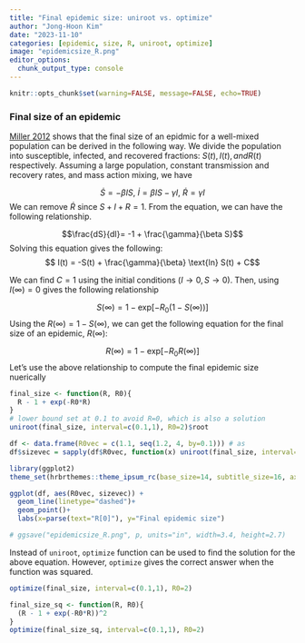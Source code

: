 ```yaml
---
title: "Final epidemic size: uniroot vs. optimize"
author: "Jong-Hoon Kim"
date: "2023-11-10"
categories: [epidemic, size, R, uniroot, optimize]
image: "epidemicsize_R.png"
editor_options: 
  chunk_output_type: console
---
```


```r
knitr::opts_chunk$set(warning=FALSE, message=FALSE, echo=TRUE)
```
### Final size of an epidemic

[Miller 2012](https://www.ncbi.nlm.nih.gov/pmc/articles/PMC3506030/) shows that the final size of an epidmic for a well-mixed population can be derived in the following way. We divide the population into susceptible, infected, and recovered fractions: $S(t), I(t), and R(t)$ respectively. Assuming a large population, constant transmission and recovery rates, and mass action mixing, we have

$$\dot{S}= -\beta IS, ~\dot{I}=\beta IS -\gamma I, ~\dot{R}=\gamma I$$
We can remove $\dot{R}$ since $S+I+R=1$. From the equation, we can have the following relationship.
 
 $$\frac{dS}{dI}= -1 + \frac{\gamma}{\beta S}$$
 Solving this equation gives the following: $$ I(t) = -S(t) + \frac{\gamma}{\beta} \text{ln} S(t) + C$$

We can find $C=1$ using the initial conditions ($I\rightarrow 0, S\rightarrow 0$). Then, using $I(\infty)=0$ gives the following relationship  
 

$$S(\infty) = 1 − \text{exp}\left[-R_0\left(1-S(\infty)\right)\right]$$
Using the $R(\infty)=1-S(\infty)$, we can get the following equation for the final size of an epidemic, $R(\infty)$:


$$R(\infty) = 1 − \text{exp}\left[-R_0R(\infty)\right]$$
Let's use the above relationship to compute the final epidemic size nuerically
```r
final_size <- function(R, R0){
  R - 1 + exp(-R0*R)
}
# lower bound set at 0.1 to avoid R=0, which is also a solution
uniroot(final_size, interval=c(0.1,1), R0=2)$root

df <- data.frame(R0vec = c(1.1, seq(1.2, 4, by=0.1))) # as  
df$sizevec = sapply(df$R0vec, function(x) uniroot(final_size, interval=c(0.1,1), R0=x)$root)

library(ggplot2)
theme_set(hrbrthemes::theme_ipsum_rc(base_size=14, subtitle_size=16, axis_title_size=12))

ggplot(df, aes(R0vec, sizevec)) +
  geom_line(linetype="dashed")+
  geom_point()+
  labs(x=parse(text="R[0]"), y="Final epidemic size")

# ggsave("epidemicsize_R.png", p, units="in", width=3.4, height=2.7)
```

Instead of `uniroot`, `optimize` function can be used to find the solution for the above equation.  However, `optimize` gives the correct answer when the function was squared. 
```r
optimize(final_size, interval=c(0.1,1), R0=2)

final_size_sq <- function(R, R0){
  (R - 1 + exp(-R0*R))^2
}
optimize(final_size_sq, interval=c(0.1,1), R0=2)
```
